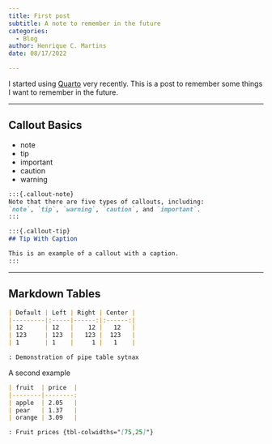 ```yaml
---
title: First post
subtitle: A note to remember in the future
categories:
  - Blog
author: Henrique C. Martins
date: 08/17/2022

---
```


I started using [Quarto](quarto.org) very recently. This is a post to remember some things I want to remember in the future.

___

## Callout Basics

-   note
-   tip
-   important
-   caution
-   warning

``` markdown
:::{.callout-note}
Note that there are five types of callouts, including:
`note`, `tip`, `warning`, `caution`, and `important`.
:::

:::{.callout-tip}
## Tip With Caption

This is an example of a callout with a caption.
:::
```

___

## Markdown Tables

``` markdown
| Default | Left | Right | Center |
|---------|:-----|------:|:------:|
| 12      | 12   |    12 |   12   |
| 123     | 123  |   123 |  123   |
| 1       | 1    |     1 |   1    |

: Demonstration of pipe table sytnax
```


A second example

``` markdown
| fruit  | price  |
|--------|--------:
| apple  | 2.05   |
| pear   | 1.37   |
| orange | 3.09   |

: Fruit prices {tbl-colwidths="[75,25]"}
```



